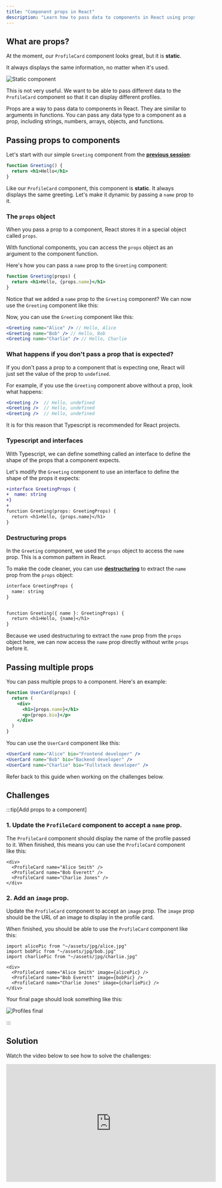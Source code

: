 ```yaml
---
title: "Component props in React"
description: "Learn how to pass data to components in React using props."
---
```


## What are props?

At the moment, our `ProfileCard` component looks great, but it is **static**.

It always displays the same information, no matter when it's used.

![Static component](/src/assets/png/components/static-component.png)

This is not very useful. We want to be able to pass different data to the `ProfileCard` component so that it can display different profiles.

Props are a way to pass data to components in React. They are similar to arguments in functions. You can pass any data type to a component as a prop, including strings, numbers, arrays, objects, and functions.

## Passing props to components

Let's start with our simple `Greeting` component from the [**previous session**](/code-monster/guides/react-101/jsx-components):

```jsx
function Greeting() {
  return <h1>Hello</h1>
}
```

Like our `ProfileCard` component, this component is **static**. It always displays the same greeting. Let's make it dynamic by passing a `name` prop to it.

### The `props` object

When you pass a prop to a component, React stores it in a special object called `props`.

With functional components, you can access the `props` object as an argument to the component function.

Here's how you can pass a `name` prop to the `Greeting` component:

```jsx
function Greeting(props) {
  return <h1>Hello, {props.name}</h1>
}
```

Notice that we added a `name` prop to the `Greeting` component? We can now use the `Greeting` component like this:

Now, you can use the `Greeting` component like this:

```jsx
<Greeting name="Alice" /> // Hello, Alice
<Greeting name="Bob" /> // Hello, Bob
<Greeting name="Charlie" /> // Hello, Charlie
```

### What happens if you don't pass a prop that is expected?

If you don't pass a prop to a component that is expecting one, React will just set the value of the prop to `undefined`.

For example, if you use the `Greeting` component above without a prop, look what happens:

```jsx
<Greeting />  // Hello, undefined
<Greeting />  // Hello, undefined
<Greeting />  // Hello, undefined
```

It is for this reason that Typescript is recommended for React projects.

### Typescript and interfaces

With Typescript, we can define something called an interface to define the shape of the props that a component expects.

Let's modify the `Greeting` component to use an interface to define the shape of the props it expects:

```diff lang="tsx" ins=": GreetingProps"
+interface GreetingProps {
+  name: string
+}
+
function Greeting(props: GreetingProps) {
  return <h1>Hello, {props.name}</h1>
}
```

### Destructuring props

In the `Greeting` component, we used the `props` object to access the `name` prop. This is a common pattern in React.

To make the code cleaner, you can use [**destructuring**](https://javascript.plainenglish.io/destructuring-function-parameters-d110c59d7b8c) to extract the `name` prop from the `props` object:

```diff lang="tsx" ins="{ name }"
interface GreetingProps {
  name: string
}


function Greeting({ name }: GreetingProps) {
  return <h1>Hello, {name}</h1>
}
```

Because we used destructuring to extract the `name` prop from the `props` object here, we can now access the `name` prop directly without write `props` before it.

## Passing multiple props

You can pass multiple props to a component. Here's an example:

```jsx
function UserCard(props) {
  return (
    <div>
      <h1>{props.name}</h1>
      <p>{props.bio}</p>
    </div>
  )
}
```

You can use the `UserCard` component like this:

```jsx
<UserCard name="Alice" bio="Frontend developer" />
<UserCard name="Bob" bio="Backend developer" />
<UserCard name="Charlie" bio="Fullstack developer" />
```

Refer back to this guide when working on the challenges below.

## Challenges

:::tip[Add props to a component]

### 1. Update the `ProfileCard` component to accept a `name` prop.

The `ProfileCard` component should display the name of the profile passed to it. When finished, this means you can use the `ProfileCard` component like this:

```tsx title="routes/profiles.tsx"
<div>
  <ProfileCard name="Alice Smith" />
  <ProfileCard name="Bob Everett" />
  <ProfileCard name="Charlie Jones" />
</div>
```

### 2. Add an `image` prop.

Update the `ProfileCard` component to accept an `image` prop. The `image` prop should be the URL of an image to display in the profile card.

When finished, you should be able to use the `ProfileCard` component like this:

```tsx title="routes/profiles.tsx"
import alicePic from "~/assets/jpg/alice.jpg"
import bobPic from "~/assets/jpg/bob.jpg"
import charliePic from "~/assets/jpg/charlie.jpg"

<div>
  <ProfileCard name="Alice Smith" image={alicePic} />
  <ProfileCard name="Bob Everett" image={bobPic} />
  <ProfileCard name="Charlie Jones" image={charliePic} />
</div>
```

Your final page should look something like this:

![Profiles final](/src/assets/png/components/profiles-final.png)

:::

## Solution

Watch the video below to see how to solve the challenges:

<iframe width="560" height="315" src="https://www.youtube.com/embed/xb-Zx1PeKCQ?si=qA5CjbC4CeSTF-Bn" title="YouTube video player" frameborder="0" allow="accelerometer; autoplay; clipboard-write; encrypted-media; gyroscope; picture-in-picture; web-share" referrerpolicy="strict-origin-when-cross-origin" allowfullscreen></iframe>
